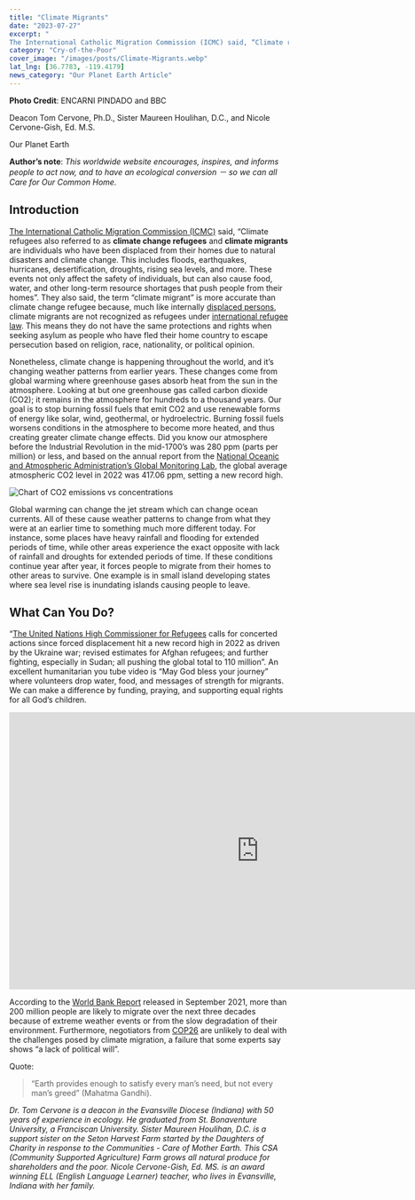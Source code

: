 ```yaml
---
title: "Climate Migrants"
date: "2023-07-27"
excerpt: "
The International Catholic Migration Commission (ICMC) said, “Climate refugees also referred to as climate change refugees and climate migrants are individuals who have been displaced from their homes due to natural disasters and climate change. This includes floods, earthquakes, hurricanes, desertification, droughts, rising sea levels, and more. These events not only affect the safety of individuals, but can also cause food, water, and other long-term resource shortages that push people from their homes”. They also said, the term “climate migrant” is more accurate than climate change refugee because, much like internally displaced persons, climate migrants are not recognized as refugees under international refugee law. This means they do not have the same protections and rights when seeking asylum as people who have fled their home country to escape persecution based on religion, race, nationality, or political opinion."
category: "Cry-of-the-Poor"
cover_image: "/images/posts/Climate-Migrants.webp"
lat_lng: [36.7783, -119.4179]
news_category: "Our Planet Earth Article"
---
```


**Photo Credit**: ENCARNI PINDADO and BBC

Deacon Tom Cervone, Ph.D., Sister Maureen Houlihan, D.C., and Nicole Cervone-Gish, Ed. M.S.

Our Planet Earth

**Author’s note**: _This worldwide website encourages, inspires, and informs people to act now, and to have an ecological conversion － so we can all Care for Our Common Home._

## **Introduction**

[The International Catholic Migration Commission (ICMC)](https://connect.icmc.net/what-and-who-are-climate-refugees/) said, “Climate refugees also referred to as **climate change refugees** and **climate migrants** are individuals who have been displaced from their homes due to natural disasters and climate change. This includes floods, earthquakes, hurricanes, desertification, droughts, rising sea levels, and more. These events not only affect the safety of individuals, but can also cause food, water, and other long-term resource shortages that push people from their homes”. They also said, the term “climate migrant” is more accurate than climate change refugee because, much like internally [displaced persons](https://connect.icmc.net/icmc-displaced-people/), climate migrants are not recognized as refugees under [international refugee law](https://connect.icmc.net/what-is-the-1951-refugee-convention-and-who-does-it-protect/). This means they do not have the same protections and rights when seeking asylum as people who have fled their home country to escape persecution based on religion, race, nationality, or political opinion.

Nonetheless, climate change is happening throughout the world, and it’s changing weather patterns from earlier years. These changes come from global warming where greenhouse gases absorb heat from the sun in the atmosphere. Looking at but one greenhouse gas called carbon dioxide (CO2); it remains in the atmosphere for hundreds to a thousand years. Our goal is to stop burning fossil fuels that emit CO2 and use renewable forms of energy like solar, wind, geothermal, or hydroelectric. Burning fossil fuels worsens conditions in the atmosphere to become more heated, and thus creating greater climate change effects. Did you know our atmosphere before the Industrial Revolution in the mid-1700’s was 280 ppm (parts per million) or less, and based on the annual report from the [National Oceanic and Atmospheric Administration’s Global Monitoring Lab](https://www.climate.gov/news-features/understanding-climate/climate-change-atmospheric-carbon-dioxide), the global average atmospheric CO2 level in 2022 was 417.06 ppm, setting a new record high.

<img src="/images/article-pictures/CO2_emissions_vs_concentrations_1751-2022.png" alt="Chart of CO2 emissions vs concentrations" />

Global warming can change the jet stream which can change ocean currents. All of these cause weather patterns to change from what they were at an earlier time to something much more different today. For instance, some places have heavy rainfall and flooding for extended periods of time, while other areas experience the exact opposite with lack of rainfall and droughts for extended periods of time. If these conditions continue year after year, it forces people to migrate from their homes to other areas to survive. One example is in small island developing states where sea level rise is inundating islands causing people to leave.

## **What Can You Do?**

“[The United Nations High Commissioner for Refugees](https://www.unhcr.org/news/press-releases/unhcr-calls-concerted-action-forced-displacement-hits-new-record-2022) calls for concerted actions since forced displacement hit a new record high in 2022 as driven by the Ukraine war; revised estimates for Afghan refugees; and further fighting, especially in Sudan; all pushing the global total to 110 million”. An excellent humanitarian you tube video is “May God bless your journey” where volunteers drop water, food, and messages of strength for migrants. We can make a difference by funding, praying, and supporting equal rights for all God’s children.

<iframe width="900" height="500" src="https://www.youtube.com/embed/WN1STPmlaN8?start=1" title="YouTube video player" frameborder="0" allow="accelerometer; autoplay; clipboard-write; encrypted-media; gyroscope; picture-in-picture; web-share" allowfullscreen></iframe>

According to the [World Bank Report](https://www.worldbank.org/en/news/press-release/2021/09/13/climate-change-could-force-216-million-people-to-migrate-within-their-own-countries-by-2050) released in September 2021, more than 200 million people are likely to migrate over the next three decades because of extreme weather events or from the slow degradation of their environment. Furthermore, negotiators from [COP26](https://insideclimatenews.org/news/02112021/climate-refugees-international-law-cop26) are unlikely to deal with the challenges posed by climate migration, a failure that some experts say shows “a lack of political will”.

Quote:

> “Earth provides enough to satisfy every man’s need, but not every man’s greed” (Mahatma Gandhi).

_Dr. Tom Cervone is a deacon in the Evansville Diocese (Indiana) with 50 years of experience in ecology. He graduated from St. Bonaventure University, a Franciscan University. Sister Maureen Houlihan, D.C. is a support sister on the Seton Harvest Farm started by the Daughters of Charity in response to the Communities - Care of Mother Earth. This CSA (Community Supported Agriculture) Farm grows all natural produce for shareholders and the poor. Nicole Cervone-Gish, Ed. MS. is an award winning ELL (English Language Learner) teacher, who lives in Evansville, Indiana with her family._
